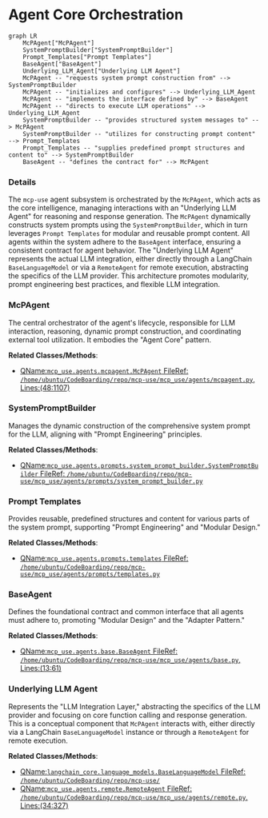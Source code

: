 # Agent Core Orchestration
```mermaid
graph LR
    McPAgent["McPAgent"]
    SystemPromptBuilder["SystemPromptBuilder"]
    Prompt_Templates["Prompt Templates"]
    BaseAgent["BaseAgent"]
    Underlying_LLM_Agent["Underlying LLM Agent"]
    McPAgent -- "requests system prompt construction from" --> SystemPromptBuilder
    McPAgent -- "initializes and configures" --> Underlying_LLM_Agent
    McPAgent -- "implements the interface defined by" --> BaseAgent
    McPAgent -- "directs to execute LLM operations" --> Underlying_LLM_Agent
    SystemPromptBuilder -- "provides structured system messages to" --> McPAgent
    SystemPromptBuilder -- "utilizes for constructing prompt content" --> Prompt_Templates
    Prompt_Templates -- "supplies predefined prompt structures and content to" --> SystemPromptBuilder
    BaseAgent -- "defines the contract for" --> McPAgent
```

### Details

The `mcp-use` agent subsystem is orchestrated by the `McPAgent`, which acts as the core intelligence, managing interactions with an "Underlying LLM Agent" for reasoning and response generation. The `McPAgent` dynamically constructs system prompts using the `SystemPromptBuilder`, which in turn leverages `Prompt Templates` for modular and reusable prompt content. All agents within the system adhere to the `BaseAgent` interface, ensuring a consistent contract for agent behavior. The "Underlying LLM Agent" represents the actual LLM integration, either directly through a LangChain `BaseLanguageModel` or via a `RemoteAgent` for remote execution, abstracting the specifics of the LLM provider. This architecture promotes modularity, prompt engineering best practices, and flexible LLM integration.

### McPAgent
The central orchestrator of the agent's lifecycle, responsible for LLM interaction, reasoning, dynamic prompt construction, and coordinating external tool utilization. It embodies the "Agent Core" pattern.


**Related Classes/Methods**:

- <a href="https://github.com/mcp-use/mcp-use/blob/main/mcp_use/agents/mcpagent.py#L48-L1107" target="_blank" rel="noopener noreferrer">QName:`mcp_use.agents.mcpagent.McPAgent` FileRef: `/home/ubuntu/CodeBoarding/repo/mcp-use/mcp_use/agents/mcpagent.py`, Lines:(48:1107)</a>


### SystemPromptBuilder
Manages the dynamic construction of the comprehensive system prompt for the LLM, aligning with "Prompt Engineering" principles.


**Related Classes/Methods**:

- <a href="https://github.com/mcp-use/mcp-use/blob/main/mcp_use/agents/prompts/system_prompt_builder.py" target="_blank" rel="noopener noreferrer">QName:`mcp_use.agents.prompts.system_prompt_builder.SystemPromptBuilder` FileRef: `/home/ubuntu/CodeBoarding/repo/mcp-use/mcp_use/agents/prompts/system_prompt_builder.py`</a>


### Prompt Templates
Provides reusable, predefined structures and content for various parts of the system prompt, supporting "Prompt Engineering" and "Modular Design."


**Related Classes/Methods**:

- <a href="https://github.com/mcp-use/mcp-use/blob/main/mcp_use/agents/prompts/templates.py" target="_blank" rel="noopener noreferrer">QName:`mcp_use.agents.prompts.templates` FileRef: `/home/ubuntu/CodeBoarding/repo/mcp-use/mcp_use/agents/prompts/templates.py`</a>


### BaseAgent
Defines the foundational contract and common interface that all agents must adhere to, promoting "Modular Design" and the "Adapter Pattern."


**Related Classes/Methods**:

- <a href="https://github.com/mcp-use/mcp-use/blob/main/mcp_use/agents/base.py#L13-L61" target="_blank" rel="noopener noreferrer">QName:`mcp_use.agents.base.BaseAgent` FileRef: `/home/ubuntu/CodeBoarding/repo/mcp-use/mcp_use/agents/base.py`, Lines:(13:61)</a>


### Underlying LLM Agent
Represents the "LLM Integration Layer," abstracting the specifics of the LLM provider and focusing on core function calling and response generation. This is a conceptual component that `McPAgent` interacts with, either directly via a LangChain `BaseLanguageModel` instance or through a `RemoteAgent` for remote execution.


**Related Classes/Methods**:

- <a href="https://github.com/mcp-use/mcp-use/blob/main/" target="_blank" rel="noopener noreferrer">QName:`langchain_core.language_models.BaseLanguageModel` FileRef: `/home/ubuntu/CodeBoarding/repo/mcp-use/`</a>
- <a href="https://github.com/mcp-use/mcp-use/blob/main/mcp_use/agents/remote.py#L34-L327" target="_blank" rel="noopener noreferrer">QName:`mcp_use.agents.remote.RemoteAgent` FileRef: `/home/ubuntu/CodeBoarding/repo/mcp-use/mcp_use/agents/remote.py`, Lines:(34:327)</a>
